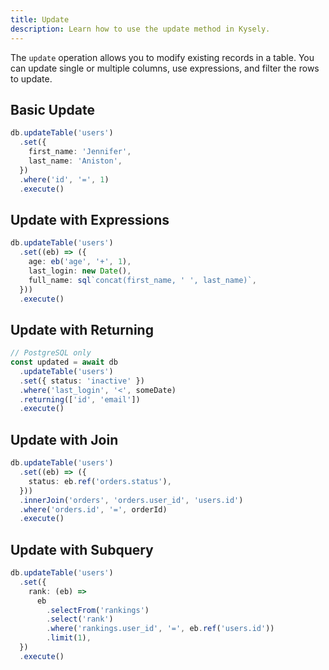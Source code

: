 ```yaml
---
title: Update
description: Learn how to use the update method in Kysely.
---
```


The `update` operation allows you to modify existing records in a table. You can update single or multiple columns, use expressions, and filter the rows to update.

## Basic Update

```typescript
db.updateTable('users')
  .set({
    first_name: 'Jennifer',
    last_name: 'Aniston',
  })
  .where('id', '=', 1)
  .execute()
```

## Update with Expressions

```typescript
db.updateTable('users')
  .set((eb) => ({
    age: eb('age', '+', 1),
    last_login: new Date(),
    full_name: sql`concat(first_name, ' ', last_name)`,
  }))
  .execute()
```

## Update with Returning

```typescript
// PostgreSQL only
const updated = await db
  .updateTable('users')
  .set({ status: 'inactive' })
  .where('last_login', '<', someDate)
  .returning(['id', 'email'])
  .execute()
```

## Update with Join

```typescript
db.updateTable('users')
  .set((eb) => ({
    status: eb.ref('orders.status'),
  }))
  .innerJoin('orders', 'orders.user_id', 'users.id')
  .where('orders.id', '=', orderId)
  .execute()
```

## Update with Subquery

```typescript
db.updateTable('users')
  .set({
    rank: (eb) =>
      eb
        .selectFrom('rankings')
        .select('rank')
        .where('rankings.user_id', '=', eb.ref('users.id'))
        .limit(1),
  })
  .execute()
```
